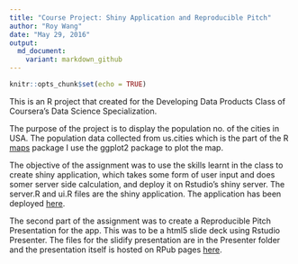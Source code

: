 ```yaml
---
title: "Course Project: Shiny Application and Reproducible Pitch"
author: "Roy Wang"
date: "May 29, 2016"
output: 
  md_document:
    variant: markdown_github
---
```


```r
knitr::opts_chunk$set(echo = TRUE)
```



This is an R project that  created for the Developing Data Products Class of Coursera's Data Science Specialization. 

The purpose of the project is to display the population no. of the cities in USA. The population data collected from us.cities which is the part of the R [maps](https://cran.r-project.org/web/packages/maps/index.html) package I use the ggplot2 package to plot the map.

The objective of the assignment was to use the skills learnt in the class to create shiny application, which takes some form of user input and does somer server side calculation, and deploy it on Rstudio's shiny server. The server.R and ui.R files are the shiny application. 
The application has been deployed [here](https://itexpertsh.shinyapps.io/usa_populations/).

The second part of the assignment was to create a Reproducible Pitch Presentation for the app. This was to be a html5 slide deck using Rstudio Presenter. The files for the slidify presentation are in the Presenter folder and the presentation itself is hosted on RPub pages [here](https://rpubs.com/itexpertsh/184539).

